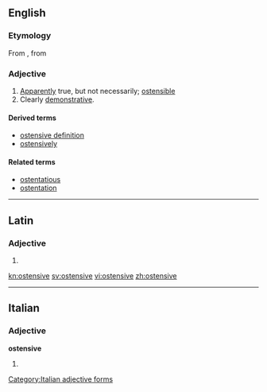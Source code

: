 ==English==

===Etymology===
From {{etyl|fr|en}} {{term|ostensif|lang=fr}}, from {{etyl|ML.|en}} {{term|ostensivus|lang=la}}

===Adjective===
{{en-adj}}

# [[apparently|Apparently]] true, but not necessarily; [[ostensible]]
# Clearly [[demonstrative]].

====Derived terms====
* [[ostensive definition]]
* [[ostensively]]

====Related terms====
* [[ostentatious]]
* [[ostentation]]

----

==Latin==

===Adjective===
{{la-adj-form|ostensive}}

# {{inflection of|ostensivus|ostensivus|voc|m|s|lang=la}}


[[kn:ostensive]]
[[sv:ostensive]]
[[vi:ostensive]]
[[zh:ostensive]]

----
==Italian==

===Adjective===
'''ostensive''' {{f}}

# {{feminine plural of|[[ostensivo]]|lang=it}}
[[Category:Italian adjective forms]]
{{rfc-auto}}